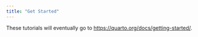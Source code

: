 ```yaml
---
title: "Get Started"
---
```


These tutorials will eventually go to <https://quarto.org/docs/getting-started/>.
